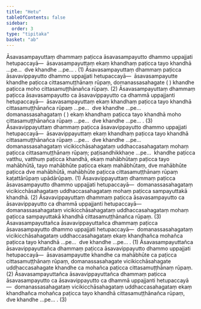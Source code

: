 ```yaml
---
title: "Hetu"
tableOfContents: false
sidebar:
  order: 3
type: "tipitaka"
basket: "ab"
---
```



<DynamicBreadcrumb />

<Division number="48">

<Paragraph number="1095">
Āsavasampayuttaṃ dhammaṃ paṭicca āsavasampayutto dhammo uppajjati hetupaccayā—  āsavasampayuttaṃ ekaṃ khandhaṃ paṭicca tayo khandhā …pe…  dve khandhe …pe… . (1)
</Paragraph>

<Paragraph number="1096">
Āsavasampayuttaṃ dhammaṃ paṭicca āsavavippayutto dhammo uppajjati hetupaccayā—  āsavasampayutte khandhe paṭicca cittasamuṭṭhānaṃ rūpaṃ, domanassasahagate ( ) khandhe paṭicca moho cittasamuṭṭhānañca rūpaṃ. (2)
</Paragraph>

<Paragraph number="1097">
Āsavasampayuttaṃ dhammaṃ paṭicca āsavasampayutto ca āsavavippayutto ca dhammā uppajjanti hetupaccayā—  āsavasampayuttaṃ ekaṃ khandhaṃ paṭicca tayo khandhā cittasamuṭṭhānañca rūpaṃ …pe…  dve khandhe …pe…  domanassasahagataṃ ( ) ekaṃ khandhaṃ paṭicca tayo khandhā moho cittasamuṭṭhānañca rūpaṃ …pe…  dve khandhe …pe… . (3)
</Paragraph>

</Division>
<Division number="49">

<Paragraph number="1098">
Āsavavippayuttaṃ dhammaṃ paṭicca āsavavippayutto dhammo uppajjati hetupaccayā—  āsavavippayuttaṃ ekaṃ khandhaṃ paṭicca tayo khandhā cittasamuṭṭhānañca rūpaṃ …pe…  dve khandhe …pe…  domanassasahagataṃ vicikicchāsahagataṃ uddhaccasahagataṃ mohaṃ paṭicca cittasamuṭṭhānaṃ rūpaṃ; paṭisandhikkhaṇe …pe…  khandhe paṭicca vatthu, vatthuṃ paṭicca khandhā, ekaṃ mahābhūtaṃ paṭicca tayo mahābhūtā, tayo mahābhūte paṭicca ekaṃ mahābhūtaṃ, dve mahābhūte paṭicca dve mahābhūtā, mahābhūte paṭicca cittasamuṭṭhānaṃ rūpaṃ kaṭattārūpaṃ upādārūpaṃ. (1)
</Paragraph>

<Paragraph number="1099">
Āsavavippayuttaṃ dhammaṃ paṭicca āsavasampayutto dhammo uppajjati hetupaccayā—  domanassasahagataṃ vicikicchāsahagataṃ uddhaccasahagataṃ mohaṃ paṭicca sampayuttakā khandhā. (2)
</Paragraph>

<Paragraph number="1100">
Āsavavippayuttaṃ dhammaṃ paṭicca āsavasampayutto ca āsavavippayutto ca dhammā uppajjanti hetupaccayā—  domanassasahagataṃ vicikicchāsahagataṃ uddhaccasahagataṃ mohaṃ paṭicca sampayuttakā khandhā cittasamuṭṭhānañca rūpaṃ. (3)
</Paragraph>

</Division>
<Division number="50">

<Paragraph number="1101">
Āsavasampayuttañca āsavavippayuttañca dhammaṃ paṭicca āsavasampayutto dhammo uppajjati hetupaccayā—  domanassasahagataṃ vicikicchāsahagataṃ uddhaccasahagataṃ ekaṃ khandhañca mohañca paṭicca tayo khandhā …pe…  dve khandhe …pe… . (1)
</Paragraph>

<Paragraph number="1102">
Āsavasampayuttañca āsavavippayuttañca dhammaṃ paṭicca āsavavippayutto dhammo uppajjati hetupaccayā—  āsavasampayutte khandhe ca mahābhūte ca paṭicca cittasamuṭṭhānaṃ rūpaṃ, domanassasahagate vicikicchāsahagate uddhaccasahagate khandhe ca mohañca paṭicca cittasamuṭṭhānaṃ rūpaṃ. (2)
</Paragraph>

<Paragraph number="1103">
Āsavasampayuttañca āsavavippayuttañca dhammaṃ paṭicca āsavasampayutto ca āsavavippayutto ca dhammā uppajjanti hetupaccayā—  domanassasahagataṃ vicikicchāsahagataṃ uddhaccasahagataṃ ekaṃ khandhañca mohañca paṭicca tayo khandhā cittasamuṭṭhānañca rūpaṃ, dve khandhe …pe… . (3)
</Paragraph>
</Division>
